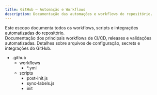 ```yaml
---
title: GitHub — Automação e Workflows
description: Documentação das automações e workflows do repositório.
---
```



<Aside type="note" title="Sobre automações" icon="star">
  Este escopo documenta todos os workflows, scripts e integrações automatizadas do repositório.
</Aside>

<CardGrid>
  <Card title="Workflows" icon="workflow">
    Documentação dos principais workflows de CI/CD, releases e validações automatizadas.
  </Card>
  <Card title="Configurações" icon="settings">
    Detalhes sobre arquivos de configuração, secrets e integrações do GitHub.
  </Card>
</CardGrid>

<FileTree>
  <ul>
    <li>
      .github
      <ul>
        <li>
          workflows
          <ul>
            <li>*.yml</li>
          </ul>
        </li>
        <li>
          scripts
          <ul>
            <li>post-init.js</li>
            <li>sync-labels.js</li>
            <li>init</li>
          </ul>
        </li>
      </ul>
    </li>
  </ul>
</FileTree>
